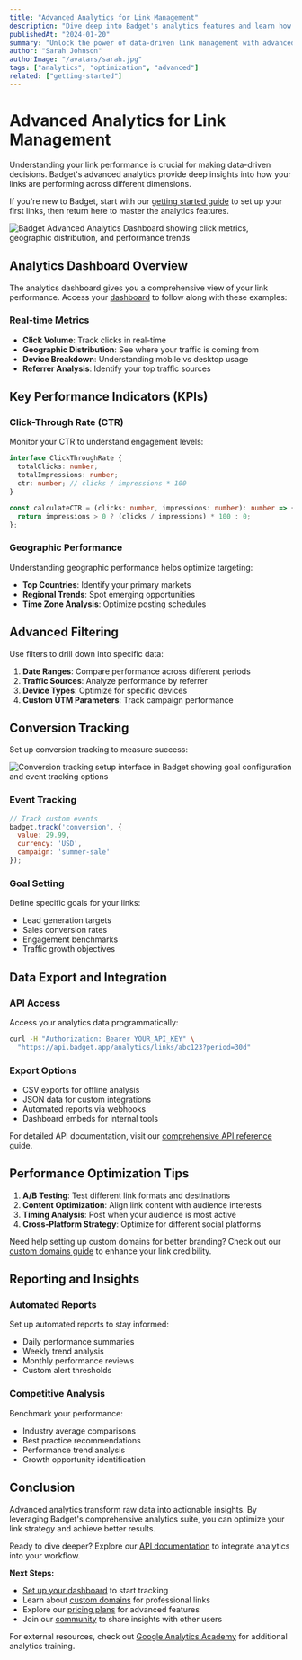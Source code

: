 ```yaml
---
title: "Advanced Analytics for Link Management"
description: "Dive deep into Badget's analytics features and learn how to optimize your link performance."
publishedAt: "2024-01-20"
summary: "Unlock the power of data-driven link management with advanced analytics insights."
author: "Sarah Johnson"
authorImage: "/avatars/sarah.jpg"
tags: ["analytics", "optimization", "advanced"]
related: ["getting-started"]
---
```


# Advanced Analytics for Link Management

<Author 
  name="Sarah Johnson"
  image="/avatars/sarah.jpg"
  twitter="sarahjdev"
  bio="Product Manager at Badget with 8+ years in analytics and data visualization. Passionate about turning data into actionable insights."
/>

Understanding your link performance is crucial for making data-driven decisions. Badget's advanced analytics provide deep insights into how your links are performing across different dimensions.

If you're new to Badget, start with our [getting started guide](/blog/getting-started) to set up your first links, then return here to master the analytics features.

<Image 
  src="/images/analytics-dashboard.png" 
  alt="Badget Advanced Analytics Dashboard showing click metrics, geographic distribution, and performance trends"
  width={800}
  height={500}
/>

## Analytics Dashboard Overview

The analytics dashboard gives you a comprehensive view of your link performance. Access your [dashboard](/dashboard) to follow along with these examples:

### Real-time Metrics

- **Click Volume**: Track clicks in real-time
- **Geographic Distribution**: See where your traffic is coming from
- **Device Breakdown**: Understanding mobile vs desktop usage
- **Referrer Analysis**: Identify your top traffic sources

## Key Performance Indicators (KPIs)

### Click-Through Rate (CTR)

Monitor your CTR to understand engagement levels:

```typescript
interface ClickThroughRate {
  totalClicks: number;
  totalImpressions: number;
  ctr: number; // clicks / impressions * 100
}

const calculateCTR = (clicks: number, impressions: number): number => {
  return impressions > 0 ? (clicks / impressions) * 100 : 0;
};
```

### Geographic Performance

Understanding geographic performance helps optimize targeting:

- **Top Countries**: Identify your primary markets
- **Regional Trends**: Spot emerging opportunities
- **Time Zone Analysis**: Optimize posting schedules

## Advanced Filtering

Use filters to drill down into specific data:

1. **Date Ranges**: Compare performance across different periods
2. **Traffic Sources**: Analyze performance by referrer
3. **Device Types**: Optimize for specific devices
4. **Custom UTM Parameters**: Track campaign performance

## Conversion Tracking

Set up conversion tracking to measure success:

<Image 
  src="/images/conversion-tracking-setup.png" 
  alt="Conversion tracking setup interface in Badget showing goal configuration and event tracking options"
  width={750}
  height={450}
/>

### Event Tracking

```javascript
// Track custom events
badget.track('conversion', {
  value: 29.99,
  currency: 'USD',
  campaign: 'summer-sale'
});
```

### Goal Setting

Define specific goals for your links:

- Lead generation targets
- Sales conversion rates
- Engagement benchmarks
- Traffic growth objectives

## Data Export and Integration

### API Access

Access your analytics data programmatically:

```bash
curl -H "Authorization: Bearer YOUR_API_KEY" \
  "https://api.badget.app/analytics/links/abc123?period=30d"
```

### Export Options

- CSV exports for offline analysis
- JSON data for custom integrations
- Automated reports via webhooks
- Dashboard embeds for internal tools

For detailed API documentation, visit our [comprehensive API reference](/help/api-reference) guide.

## Performance Optimization Tips

1. **A/B Testing**: Test different link formats and destinations
2. **Content Optimization**: Align link content with audience interests
3. **Timing Analysis**: Post when your audience is most active
4. **Cross-Platform Strategy**: Optimize for different social platforms

Need help setting up custom domains for better branding? Check out our [custom domains guide](/help/custom-domains) to enhance your link credibility.

## Reporting and Insights

### Automated Reports

Set up automated reports to stay informed:

- Daily performance summaries
- Weekly trend analysis
- Monthly performance reviews
- Custom alert thresholds

### Competitive Analysis

Benchmark your performance:

- Industry average comparisons
- Best practice recommendations
- Performance trend analysis
- Growth opportunity identification

## Conclusion

Advanced analytics transform raw data into actionable insights. By leveraging Badget's comprehensive analytics suite, you can optimize your link strategy and achieve better results.

Ready to dive deeper? Explore our [API documentation](/help/api-reference) to integrate analytics into your workflow.

**Next Steps:**
- [Set up your dashboard](/dashboard) to start tracking
- Learn about [custom domains](/help/custom-domains) for professional links  
- Explore our [pricing plans](/pricing) for advanced features
- Join our [community](/community) to share insights with other users

For external resources, check out [Google Analytics Academy](https://analytics.google.com/analytics/academy/) for additional analytics training.